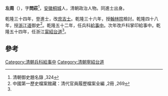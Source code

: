 '''左周'''（{{bd|?||?|}}），字'''問莊'''<ref>清朝御史題名錄 ,324</ref>，[[安徽|安徽]][[桐城|桐城]]人，清朝政治人物。同進士出身。

乾隆三十四年，登進士，改[[庶吉士|庶吉士]]。乾隆三十六年，授[[翰林院|翰林院]]檢討。乾隆四十八年，授[[浙江道|浙江道]]御史<ref name="#1">中國第一歷史檔案館藏：清代官員履歷檔案全編 ,2冊 ,269</ref>。乾隆五十二年，任兵科[[給事中|給事中]]。次年改戶科掌印給事中。乾隆五十四年，任浙江[[甯紹台道|甯紹台道]]<ref name="#1"/>。

==參考==
{{reflist}}
{{清朝人物小作品}}
{{乾隆三十四年己丑科殿試金榜}}
{{清朝四庫全書館職官}}
{{DEFAULTSORT:Zuo左}}
[[Category:清朝兵科給事中|Category:清朝兵科給事中]]
[[Category:清朝寧紹台道|Category:清朝寧紹台道]]